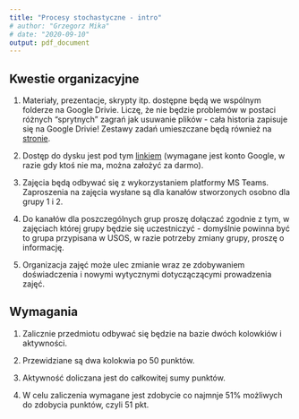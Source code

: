 ```yaml
---
title: "Procesy stochastyczne - intro"
# author: "Grzegorz Mika"
# date: "2020-09-10"
output: pdf_document
---
```


## Kwestie organizacyjne

1. Materiały, prezentacje, skrypty itp. dostępne będą we wspólnym folderze na Google Drivie. Liczę, że nie będzie problemów w postaci różnych "sprytnych" zagrań jak usuwanie plików - cała historia zapisuje się na Google Drivie! Zestawy zadań umieszczane będą również na [stronie](https://grzegorzmika.github.io/Academia/).

2. Dostęp do dysku jest pod tym [linkiem](https://bit.ly/32yOHX8) (wymagane jest konto Google, w razie gdy ktoś nie ma, można założyć za darmo).

3. Zajęcia będą odbywać się z wykorzystaniem platformy MS Teams. Zaproszenia na zajęcia wysłane są dla kanałów stworzonych osobno dla grupy 1 i 2.

4. Do kanałów dla poszczególnych grup proszę dołączać zgodnie z tym, w zajęciach której grupy będzie się uczestniczyć - domyślnie powinna być to grupa przypisana w USOS, w razie potrzeby zmiany grupy, proszę o informację.

5. Organizacja zajęć może ulec zmianie wraz ze zdobywaniem doświadczenia i nowymi wytycznymi dotyczączącymi prowadzenia zajęć.

## Wymagania

1. Zalicznie przedmiotu odbywać się będzie na bazie dwóch kolowkiów i aktywności.

2. Przewidziane są dwa kolokwia po 50 punktów.

3. Aktywność doliczana jest do całkowitej sumy punktów.

4. W celu zaliczenia wymagane jest zdobycie co najmnje 51% możliwych do zdobycia punktów, czyli 51 pkt.


